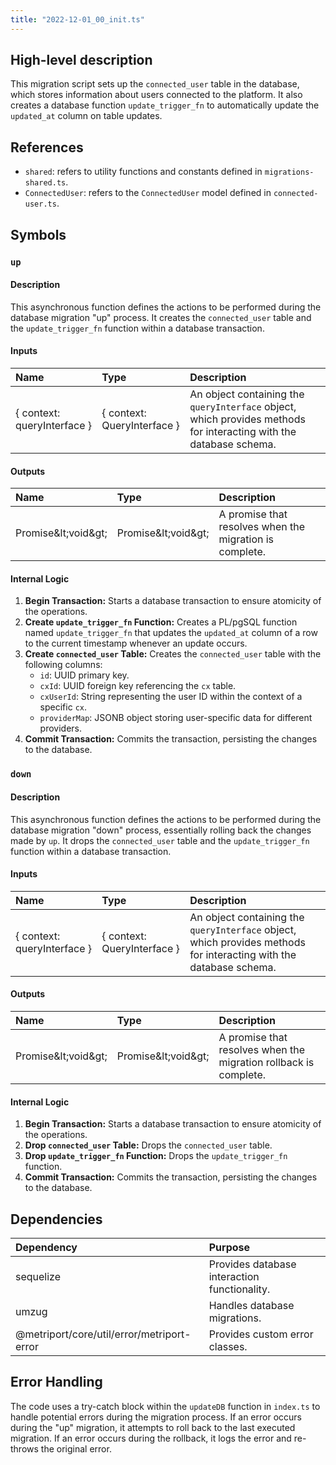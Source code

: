 ```yaml
---
title: "2022-12-01_00_init.ts"
---
```


## High-level description
This migration script sets up the `connected_user` table in the database, which stores information about users connected to the platform. It also creates a database function `update_trigger_fn` to automatically update the `updated_at` column on table updates.

## References
- `shared`: refers to utility functions and constants defined in `migrations-shared.ts`.
- `ConnectedUser`: refers to the `ConnectedUser` model defined in `connected-user.ts`.

## Symbols
### `up`
#### Description
This asynchronous function defines the actions to be performed during the database migration "up" process. It creates the `connected_user` table and the `update_trigger_fn` function within a database transaction.

#### Inputs
| Name | Type | Description |
|:-----|:-----|:------------|
| { context: queryInterface } | { context: QueryInterface } | An object containing the `queryInterface` object, which provides methods for interacting with the database schema. |

#### Outputs
| Name | Type | Description |
|:-----|:-----|:------------|
| Promise\&lt;void\&gt; | Promise\&lt;void\&gt; | A promise that resolves when the migration is complete. |

#### Internal Logic
1. **Begin Transaction:** Starts a database transaction to ensure atomicity of the operations.
2. **Create `update_trigger_fn` Function:** Creates a PL/pgSQL function named `update_trigger_fn` that updates the `updated_at` column of a row to the current timestamp whenever an update occurs.
3. **Create `connected_user` Table:** Creates the `connected_user` table with the following columns:
    - `id`: UUID primary key.
    - `cxId`: UUID foreign key referencing the `cx` table.
    - `cxUserId`: String representing the user ID within the context of a specific `cx`.
    - `providerMap`: JSONB object storing user-specific data for different providers.
4. **Commit Transaction:** Commits the transaction, persisting the changes to the database.

### `down`
#### Description
This asynchronous function defines the actions to be performed during the database migration "down" process, essentially rolling back the changes made by `up`. It drops the `connected_user` table and the `update_trigger_fn` function within a database transaction.

#### Inputs
| Name | Type | Description |
|:-----|:-----|:------------|
| { context: queryInterface } | { context: QueryInterface } | An object containing the `queryInterface` object, which provides methods for interacting with the database schema. |

#### Outputs
| Name | Type | Description |
|:-----|:-----|:------------|
| Promise\&lt;void\&gt; | Promise\&lt;void\&gt; | A promise that resolves when the migration rollback is complete. |

#### Internal Logic
1. **Begin Transaction:** Starts a database transaction to ensure atomicity of the operations.
2. **Drop `connected_user` Table:** Drops the `connected_user` table.
3. **Drop `update_trigger_fn` Function:** Drops the `update_trigger_fn` function.
4. **Commit Transaction:** Commits the transaction, persisting the changes to the database.

## Dependencies
| Dependency | Purpose |
|:-----------|:--------|
| sequelize | Provides database interaction functionality. |
| umzug | Handles database migrations. |
| @metriport/core/util/error/metriport-error | Provides custom error classes. |

## Error Handling
The code uses a try-catch block within the `updateDB` function in `index.ts` to handle potential errors during the migration process. If an error occurs during the "up" migration, it attempts to roll back to the last executed migration. If an error occurs during the rollback, it logs the error and re-throws the original error.
